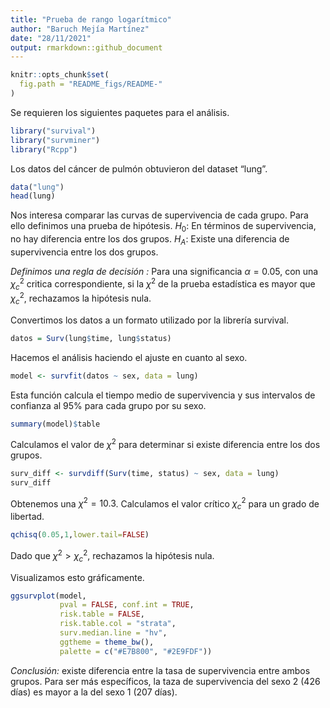 ```yaml
---
title: "Prueba de rango logarítmico"
author: "Baruch Mejía Martínez"
date: "28/11/2021"
output: rmarkdown::github_document
---
```



```r
knitr::opts_chunk$set(
  fig.path = "README_figs/README-"
)
```

Se requieren los siguientes paquetes para el análisis. 

```r
library("survival")
library("survminer")
library("Rcpp")
```
Los datos del cáncer de pulmón obtuvieron del dataset "lung". 
```r
data("lung")
head(lung)
```
Nos interesa comparar las curvas de supervivencia de cada grupo. Para ello definimos una prueba de hipótesis.
$H_0:$ En términos de supervivencia, no hay diferencia entre los dos grupos. 
$H_A:$ Existe una diferencia de supervivencia entre los dos grupos. 

*Definimos una regla de decisión :* Para una significancia $\alpha=0.05$, con una $\chi_c^2$ critica correspondiente, si la $\chi^2$ de la prueba estadística es mayor que $\chi_c^2$, rechazamos la hipótesis nula.

Convertimos los datos a un formato utilizado por la librería survival.
```r
datos = Surv(lung$time, lung$status)
```
Hacemos el análisis haciendo el ajuste en cuanto al sexo.
```r
model <- survfit(datos ~ sex, data = lung)
```
Esta función calcula el tiempo medio de supervivencia y sus intervalos de confianza al 95% para cada grupo por su sexo.
```r
summary(model)$table
```

Calculamos el valor de $\chi^2$ para determinar si existe diferencia entre los dos grupos.

```r
surv_diff <- survdiff(Surv(time, status) ~ sex, data = lung)
surv_diff
```
Obtenemos una $\chi^2=10.3$.
Calculamos el valor crítico $\chi_c^2$ para un grado de libertad.
```r
qchisq(0.05,1,lower.tail=FALSE)
```
Dado que $\chi^2>\chi_c^2$, rechazamos la hipótesis nula.

Visualizamos esto gráficamente.
```r
ggsurvplot(model,
           pval = FALSE, conf.int = TRUE,
           risk.table = FALSE,
           risk.table.col = "strata",
           surv.median.line = "hv",
           ggtheme = theme_bw(),
           palette = c("#E7B800", "#2E9FDF"))
```

*Conclusión:* existe diferencia entre la tasa de supervivencia entre ambos grupos. Para ser más específicos, la taza de supervivencia del sexo 2 (426 días) es mayor a la del sexo 1 (207 días).
